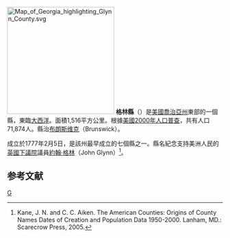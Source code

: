 {{noteTA
|T=zh-hans:格林县 (佐治亚州) (1777年);zh-hk:格林縣 (佐治亞州) (1777年);zh-tw:格林郡 (喬治亞州) (1777年);
|1=zh-hans:格林县;zh-hk:格林縣 ;zh-tw:格林郡;
|2=zh-hans:佐治亚州;zh-hk:佐治亞州;zh-tw:喬治亞州;
}}

{{Otheruses|格林縣 (喬治亞州)|subject=美國喬治亞州的一個縣|other=同名的縣}}
[[File:Map_of_Georgia_highlighting_Glynn_County.svg|250px]]
'''格林縣'''（{{lang-en|Glynn County}}）是[[美國|美國]][[喬治亞州|喬治亞州]]東部的一個縣，東臨[[大西洋|大西洋]]。面積1,516平方公里。根據[[美國2000年人口普查|美國2000年人口普查]]，共有人口71,874人。縣治[[布朗斯维克_(喬治亞州)|布朗斯维克]]（Brunswick）。

成立於1777年2月5日，是該州最早成立的七個縣之一。縣名紀念支持美洲人民的[[英國下議院|英國下議院]]議員[[約翰·格林|約翰·格林]]（John Glynn）<ref>Kane, J. N. and C. C. Aiken. The American Counties: Origins of County Names Dates of Creation and Population Data 1950-2000. Lanham, MD.: Scarecrow Press, 2005.</ref>。

==参考文献==
<div class="references-small">
<references />
</div>
{{格林縣 (喬治亞州) (1777年)}}
{{Georgia}}

[[Category:佐治亚州行政区划|G]]